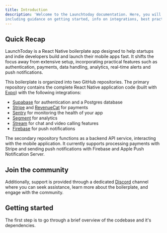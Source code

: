 ```yaml
---
title: Introduction
description: 'Welcome to the Launchtoday documentation. Here, you will find essential information on the React Native boilerplate,
including guidance on getting started, info on integrations, best practices and resources to assist you in building your app.'
---
```


## Quick Recap

LaunchToday is a React Native boilerplate app designed to help startups and indie developers build and launch their mobile apps fast.
It shifts the focus away from extensive setup, incorporating practical features such as authentication, payments, data handling, analytics,
real-time alerts and push notifications.

This boilerplate is organized into two GitHub repositories. The primary repository contains the complete React Native application code (built
with [Expo](https://expo.dev/)) with the following integrations:
 - [Supabase](https://supabase.com/) for authentication and a Postgres database
 - [Stripe](https://stripe.com/) and [RevenueCat](https://www.revenuecat.com/) for payments
 - [Sentry](https://sentry.io/) for monitoring the health of your app
 - [Segment](https://segment.com/) for analytics
 - [Stream](https://getstream.io/) for chat and video calling features
 - [Firebase](https://firebase.google.com/) for push notifications

The secondary repository functions as a backend API service, interacting with the mobile application. It currently supports
processing payments with Stripe and sending push notifications with Firebase and Apple Push Notification Server.

## Join the community
Additionally, support is provided through a dedicated [Discord](https://discord.gg/8RU6VUvuWK) channel where
you can seek assistance, learn more about the boilerplate, and engage with the community.


## Getting started
The first step is to go through a brief overview of the codebase and it's dependencies.


